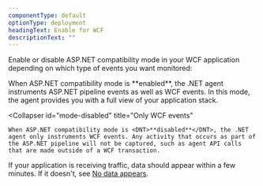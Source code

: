 ```yaml
---
componentType: default
optionType: deployment
headingText: Enable for WCF
descriptionText: ""
---
```


Enable or disable ASP.NET compatibility mode in your WCF application depending on which type of events you want monitored:

<CollapserGroup>
  <Collapser
    id="mode-enabled"
    title="ASP.NET pipeline events and WCF events"
  >
    When ASP.NET compatibility mode is <DNT>**enabled**</DNT>, the .NET agent instruments ASP.NET pipeline events as well as WCF events. In this mode, the agent provides you with a full view of your application stack.
  </Collapser>

  <Collapser
    id="mode-disabled"
    title="Only WCF events"
  >
    When ASP.NET compatibility mode is <DNT>**disabled**</DNT>, the .NET agent only instruments WCF events. Any activity that occurs as part of the ASP.NET pipeline will not be captured, such as agent API calls that are made outside of a WCF transaction.
  </Collapser>
</CollapserGroup>

If your application is receiving traffic, data should appear within a few minutes. If it doesn't, see [No data appears](/docs/agents/net-agent/troubleshooting/no-data-appears-net).
